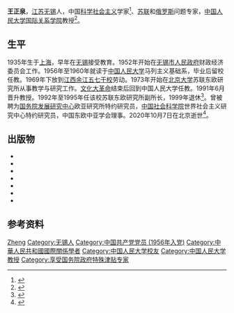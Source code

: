 {{人物信息框
| 姓名     = 王正泉
| 性别     = 男
| 出生日期 = 1935年3月
| 出生地点 = [[上海|上海]]
| 逝世日期 = {{Dda|2020|10|7|1935|3}}
| 逝世地点 = [[北京|北京]]
| 籍贯     = [[江苏|江苏]][[无锡|无锡]]
| 母校     = [[中国人民大学|中国人民大学]]
| 政党     = [[中国共产党|中国共产党]]
| 职业     = [[教授|教授]]
| 民族     = [[汉族|汉族]]
}}
'''王正泉'''{{BD|1935年|3月|2020年|10月7日|catIdx=Wang}}，[[江苏|江苏]][[无锡|无锡]]人，中国[[科学社会主义|科学社会主义]]学家<ref>{{cite book |editor=张品兴 |title=中华当代文化名人大辞典 |date=1992 |publisher=中央广播电视出版社 |location=北京 |isbn=9787504315137 |page=454}}</ref>、[[苏联|苏联]]和[[俄罗斯|俄罗斯]]问题专家，[[中国人民大学国际关系学院|中国人民大学国际关系学院]]教授<ref>{{cite web |title=国际关系专家王正泉15:00做客谈俄罗斯复兴之路 |url=http://news.sohu.com/20050624/n226066155.shtml |publisher=搜狐 |date=2005-06-24 |access-date=2020-10-22 |archive-date=2006-12-28 |archive-url=https://web.archive.org/web/20061228045907/http://news.sohu.com/20050624/n226066155.shtml |dead-url=no }}</ref>。

==生平==
1935年生于[[上海|上海]]，早年在[[无锡|无锡]]接受教育。1952年开始在[[无锡市人民政府|无锡市人民政府]]财政经济委员会工作。1956年至1960年就读于[[中国人民大学|中国人民大学]]马列主义基础系，毕业后留校任教。1969年下放到[[江西|江西]][[余江|余江]][[五七干校|五七干校]]劳动。1973年开始在[[北京大学|北京大学]]苏联东欧研究所从事教学与研究工作。[[文化大革命|文化大革命]]结束后回到中国人民大学任教。1991年6月晋升教授。1992年至1995年任该校苏联东欧研究所副所长，1999年退休<ref>{{cite web |title=讣告 |url=http://sis.ruc.edu.cn/html/1/186/189/212/1218.html |publisher=中国人民大学 |date=2020-10-08 |access-date=2020-10-22 |archive-date=2020-10-25 |archive-url=https://web.archive.org/web/20201025125913/http://sis.ruc.edu.cn/html/1/186/189/212/1218.html |dead-url=no }}</ref>。曾被聘为[[国务院发展研究中心|国务院发展研究中心]]欧亚研究所特约研究员，[[中国社会科学院|中国社会科学院]]世界社会主义研究中心特约研究员，中国东欧中亚学会理事。2020年10月7日在北京逝世<ref>{{cite web |author1=岳怀让 |title=著名苏联和俄罗斯问题专家王正泉逝世，享年85岁 |url=https://www.thepaper.cn/newsDetail_forward_9489884 |publisher=[[澎湃新闻|澎湃新闻]] |date=2020-10-09 |access-date=2020-10-22 |archive-date=2020-10-16 |archive-url=https://web.archive.org/web/20201016093409/https://www.thepaper.cn/newsDetail_forward_9489884 |dead-url=no }}</ref>。
==出版物==
{{ref begin}}
*{{cite book |editor=王正泉 |title=苏联的发达社会主义理论 |date=1985 |publisher=[[中国人民大学出版社|中国人民大学出版社]] |location=北京}}
*{{cite book |editor=王正泉 |title=从列宁到戈尔巴乔夫: 苏联政治体制的演变 |date=1989 |publisher=中国人民大学出版社 |location=北京 |isbn=7-300-00617-5}}
*{{cite book |editor=王正泉 |title=苏联东欧大事记: 1985～1990.7 |date=1990 |publisher=中国人民大学出版社 |location=北京 |isbn=7-300-01061-X}}
*{{cite book |editor=王正泉 |title=剧变后的原苏联东欧国家: 1989-1999 |date=2001 |publisher=[[东方出版社|东方出版社]] |location=北京 |isbn=7-5060-1440-8}}
*{{cite book |editor1=卢之超 |editor2=王正泉 |title=斯大林与社会主义: 世界第一个社会主义模式剖析 |date=2002 |publisher=社会科学文献出版社 |location=北京 |isbn=7-80149-577-2}}
*{{cite book |author=王正泉 |title=戈尔巴乔夫与“人道的民主的社会主义” |date=2012 |publisher=[[社会科学文献出版社|社会科学文献出版社]] |location=北京 |isbn=978-7-5097-3547-3}}
*{{cite book |author=王正泉 |title=苏联伟大卫国战争 |date=2016 |publisher=社会科学文献出版社 |location=北京 |isbn=978-7-5097-8874-5}}
{{ref end}}
==参考资料==
{{reflist}}
{{Authority control}}
{{DEFAULTSORT:Wang}}
[[Category:王姓|Zheng]]
[[Category:无锡人|Category:无锡人]]
[[Category:中国共产党党员_(1956年入党)|Category:中国共产党党员 (1956年入党)]]
[[Category:中華人民共和國國際關係學者|Category:中華人民共和國國際關係學者]]
[[Category:中国人民大学校友|Category:中国人民大学校友]]
[[Category:中国人民大学教授|Category:中国人民大学教授]]
[[Category:享受国务院政府特殊津贴专家|Category:享受国务院政府特殊津贴专家]]